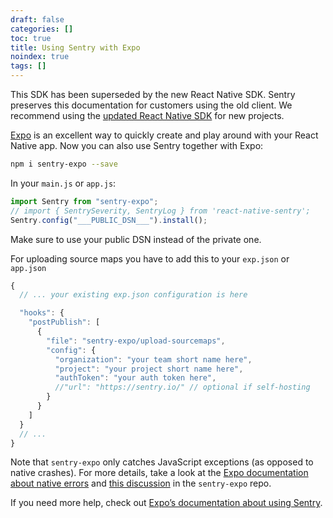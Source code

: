 ```yaml
---
draft: false
categories: []
toc: true
title: Using Sentry with Expo
noindex: true
tags: []
---
```


<Alert level="warning" title="Note">

This SDK has been superseded by the new React Native SDK. Sentry preserves this documentation for customers using the old client. We recommend using the [updated React Native SDK](/platforms/react-native/) for new projects.

</Alert>

[Expo](https://expo.io/) is an excellent way to quickly create and play around with your React Native app. Now you can also use Sentry together with Expo:

```bash
npm i sentry-expo --save
```

In your `main.js` or `app.js`:

```javascript
import Sentry from "sentry-expo";
// import { SentrySeverity, SentryLog } from 'react-native-sentry';
Sentry.config("___PUBLIC_DSN___").install();
```

Make sure to use your public DSN instead of the private one.

For uploading source maps you have to add this to your `exp.json` or `app.json`

```javascript
{
  // ... your existing exp.json configuration is here

  "hooks": {
    "postPublish": [
      {
        "file": "sentry-expo/upload-sourcemaps",
        "config": {
          "organization": "your team short name here",
          "project": "your project short name here",
          "authToken": "your auth token here",
          //"url": "https://sentry.io/" // optional if self-hosting
        }
      }
    ]
  }
  // ...
}
```

Note that `sentry-expo` only catches JavaScript exceptions (as opposed to native crashes). For more details, take a look at the [Expo documentation about native errors](https://docs.expo.io/versions/latest/guides/errors/#what-about-native-errors) and [this discussion](https://github.com/expo/sentry-expo/issues/87) in the `sentry-expo` repo.

If you need more help, check out [Expo’s documentation about using Sentry](https://docs.expo.io/versions/latest/guides/using-sentry/).

